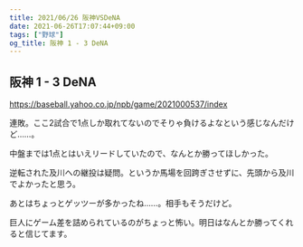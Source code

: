 ```yaml
---
title: 2021/06/26 阪神VSDeNA
date: 2021-06-26T17:07:44+09:00
tags: ["野球"]
og_title: 阪神 1 - 3 DeNA
---
```


## 阪神 1 - 3 DeNA

https://baseball.yahoo.co.jp/npb/game/2021000537/index

連敗。ここ2試合で1点しか取れてないのでそりゃ負けるよなという感じなんだけど……。

中盤までは1点とはいえリードしていたので、なんとか勝ってほしかった。

逆転された及川への継投は疑問。というか馬場を回跨ぎさせずに、先頭から及川でよかったと思う。

あとはちょっとゲッツーが多かったね……。相手もそうだけど。

巨人にゲーム差を詰められているのがちょっと怖い。明日はなんとか勝ってくれると信じてます。